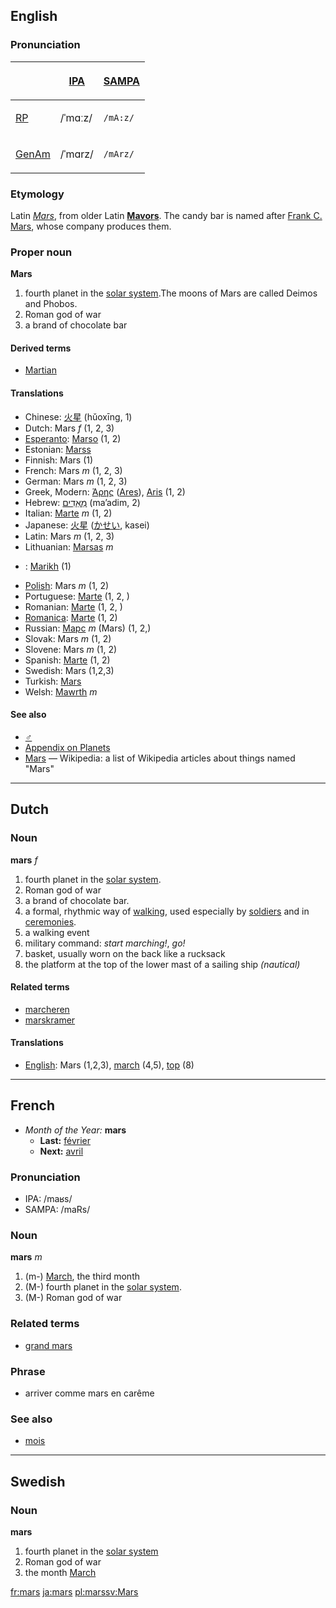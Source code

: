 ==English==
===Pronunciation===
{| border=1 cellpadding=5
! !! [[w:IPA|IPA]] !! [[w:SAMPA|SAMPA]]
|-
! [[RP]]
| /ˈmɑːz/ || <tt>/mA:z/</tt>
|-
! [[GenAm]]
| /ˈmɑrz/ || <tt>/mArz/</tt>
|}

===Etymology===
Latin ''[[Mars]]'', from older Latin '''[[Mavors]]'''.  The candy bar is named after [[w:Frank C. Mars|Frank C. Mars]], whose company produces them.

===Proper noun===
'''Mars'''

# fourth planet in the [[solar system]].The moons of Mars are called Deimos and Phobos.
# Roman god of war
# a brand of chocolate bar

====Derived terms====
*[[Martian]]<!-- should this be capitalised? -->

====Translations====
*Chinese: [[火星]] (hǔoxīng, 1)
*Dutch: Mars ''f'' (1, 2, 3)
*[[Esperanto]]: [[Marso]] (1, 2)
*Estonian: [[Marss]]
*Finnish: Mars (1)
*French: Mars ''m'' (1, 2, 3)
*German: Mars ''m'' (1, 2, 3)
*Greek, Modern: [[Άρης]] ([[Ares]]), [[Aris]] (1, 2)
*Hebrew: [[מאדים|מַאַדִים]] (ma’adim, 2)
*Italian: [[Marte]] ''m'' (1, 2)
*Japanese: [[火星]] ([[かせい]], kasei)
*Latin: Mars ''m'' (1, 2, 3)
*Lithuanian: [[Marsas]] ''m''
*{{ms}}: [[Marikh]] (1)
*[[Polish]]: Mars ''m'' (1, 2)
*Portuguese: [[Marte]] (1, 2, )
*Romanian: [[Marte]] (1, 2, )
*[[Romanica]]: [[Marte]] (1, 2)
*Russian: [[Марс]] ''m'' (Mars) (1, 2,)
*Slovak: Mars ''m'' (1, 2)
*Slovene: Mars ''m'' (1, 2)
*Spanish: [[Marte]] (1, 2)
*Swedish: Mars (1,2,3)
*Turkish: [[Mars]]
*Welsh: [[Mawrth]] ''m''

==== See also ====
*[[♂]]
*[[Wiktionary_Appendix:Planets|Appendix on Planets]]
*[[w:Mars|Mars]] — Wikipedia: a list of Wikipedia articles about things named "Mars"

----

==Dutch==
===Noun===
'''mars''' ''f''

# fourth planet in the [[solar system]].
# Roman god of war
# a brand of chocolate bar.
# a formal, rhythmic way of [[walk]]ing, used especially by [[soldier]]s and in [[ceremony|ceremonies]].
# a walking event
# military command: ''start marching!'', ''go!''
# basket, usually worn on the back like a rucksack
# the platform at the top of the lower mast of a sailing ship ''(nautical)''

====Related terms====
* [[marcheren]]
* [[marskramer]]

====Translations====
*[[English]]: Mars (1,2,3), [[march]] (4,5), [[top]] (8)

----

==French==
*''Month of the Year:'' '''mars'''
**'''Last:''' [[février]]
**'''Next:''' [[avril]]

===Pronunciation===
*IPA: /maʁs/
*SAMPA: /maRs/

===Noun===
'''mars''' ''m''

#(m-) [[March]], the third month
#(M-) fourth planet in the [[solar system]].
#(M-) Roman god of war

===Related terms===
*[[grand mars]]

===Phrase===
* arriver comme mars en carême

===See also===
*[[mois]]
----

==Swedish==
===Noun===
'''mars'''

# fourth planet in the [[solar system]]
# Roman god of war
# the month [[March]]

[[fr:mars]] [[ja:mars]] [[pl:mars]][[sv:Mars]]